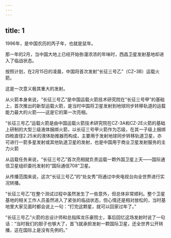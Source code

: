 ```yaml
---
---
---
```

title: 1
---



1996年，是中国农历的丙子年，也就是鼠年。

那一年的2月，当中国大地上已经开始弥漫浓浓的年味时，西昌卫星发射基地却进入了临战状态。

按照计划，在2月15日的凌晨，中国将首次发射“长征三号乙”（CZ–3B）运载火箭。

这是一次意义极其重大的发射。

从火箭本身来说，“长征三号乙”是中国运载火箭技术研究院在“长征三号甲”的基础上，首次推出的新型运载火箭，是当时中国将卫星发射到地球同步转移轨道的运载能力最大的火箭——这是它的第一次亮相。

“长征三号乙”运载火箭是由中国运载火箭技术研究院在CZ-3A和CZ-2E火箭的基础上研制的大型三级液体捆绑火箭，以长征三号甲火箭作为芯级，在其一子级上捆绑四枚直径2.25米的液体助推器而构成，主要用于发射地球同步转移轨道卫星，亦可进行一箭多星发射或其他轨道卫星的发射，也是中国用于商业卫星发射服务的主力火箭



从运载任务来说，“长征三号乙”首次亮相就负责运载一颗外国卫星上天——国际通信卫星组织委托发射的“国际通信708”卫星。

从传播范围来说，这次“长征三号乙”的“处女秀”将通过中央电视台向全世界进行实况转播。

“长征三号乙”在整个测试过程中虽然发生了一些意外，但总体非常顺利。整个卫星基地的相关工作人员虽然进入了紧张的临战状态，但心情还是相对放松的，当时基地里大家见面时都会说上一句：“打完这颗星，就可以回家过年了。”

“长征三号乙”火箭的总设计师和总指挥龙乐豪院士，事后回忆这场发射时说了一句话：“当时我们的胆子也够大了，首飞就承担发射一颗国际卫星，还全世界公开转播，这在国际上是没有先例的。”